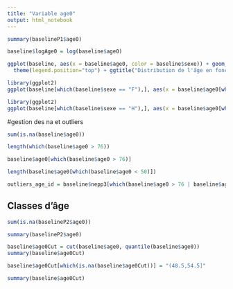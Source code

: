 ---
title: "Variable age0"
output: html_notebook
---

```{r}
summary(baselineP1$age0)
```


```{r}
baseline$logAge0 = log(baseline$age0)
```

```{r}
ggplot(baseline, aes(x = baseline$age0, color = baseline$sexe)) + geom_histogram(fill="white", position="dodge")+
  theme(legend.position="top") + ggtitle("Distribution de l'âge en fonction du sexe dans la cohorte epp3 \n n = 10157")
```


```{r}
library(ggplot2)
ggplot(baseline[which(baseline$sexe == "F"),], aes(x = baseline$age0[which(baseline$sexe == "F")])) + geom_histogram(fill = "pink", color = "red") + ggtitle("Distibution du log de l'âge des femmes")
```

```{r}
library(ggplot2)
ggplot(baseline[which(baseline$sexe == "H"),], aes(x = baseline$age0[which(baseline$sexe == "H")])) + geom_histogram(fill = "green", color = "blue") + ggtitle("Distibution du log de l'âge des femmes")
```
#gestion des na et outliers

```{r}
sum(is.na(baseline$age0))
```
```{r}
length(which(baseline$age0 > 76))
```
```{r}
baseline$age0[which(baseline$age0 > 76)]
```
```{r}
length(baseline$age0[which(baseline$age0 < 50)])
```
```{r}
outliers_age_id = baseline$nepp3[which(baseline$age0 > 76 | baseline$age0 < 50)]
```

## Classes d'âge
```{r}
sum(is.na(baselineP2$age0))
```

```{r}
summary(baselineP2$age0)
```



```{r}
baseline$age0Cut = cut(baseline$age0, quantile(baseline$age0))
summary(baseline$age0Cut)
```
```{r}
baseline$age0Cut[which(is.na(baseline$age0Cut))] = "(48.5,54.5]"
```

```{r}
summary(baseline$age0Cut)
```

